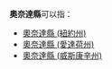 '''奧奈達縣'''可以指：
* [[奧奈達縣_(紐約州)|奧奈達縣 (紐約州)]]
* [[奧奈達縣_(愛達荷州)|奧奈達縣 (愛達荷州)]]
* [[奧奈達縣_(威斯康辛州)|奧奈達縣 (威斯康辛州)]]
{{disambig|A奧奈達縣|Cat=四字县名消歧义}}